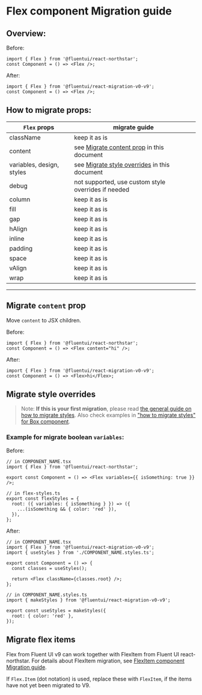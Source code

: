 
<Meta title="Concepts/Migration/from v0/Components/Flex Migration" />

# Flex component Migration guide

## Overview:

Before:

```tsx
import { Flex } from '@fluentui/react-northstar';
const Component = () => <Flex />;
```

After:

```tsx
import { Flex } from '@fluentui/react-migration-v0-v9';
const Component = () => <Flex />;
```

## How to migrate props:

| `Flex` props              | migrate guide                                                              |
| ------------------------- | -------------------------------------------------------------------------- |
| className                 | keep it as is                                                              |
| content                   | see [Migrate content prop](#./Migrate-`content`-prop) in this document     |
| variables, design, styles | see [Migrate style overrides](#./Migrate-style-overrides) in this document |
| debug                     | not supported, use custom style overrides if needed                        |
| column                    | keep it as is                                                              |
| fill                      | keep it as is                                                              |
| gap                       | keep it as is                                                              |
| hAlign                    | keep it as is                                                              |
| inline                    | keep it as is                                                              |
| padding                   | keep it as is                                                              |
| space                     | keep it as is                                                              |
| vAlign                    | keep it as is                                                              |
| wrap                      | keep it as is                                                              |

---

## Migrate `content` prop

Move `content` to JSX children.

Before:

```tsx
import { Flex } from '@fluentui/react-northstar';
const Component = () => <Flex content="hi" />;
```

After:

```tsx
import { Flex } from '@fluentui/react-migration-v0-v9';
const Component = () => <Flex>hi</Flex>;
```

## Migrate style overrides

> Note: **If this is your first migration**, please read [the general guide on how to migrate styles](?path=/docs/concepts-migration-from-v0-custom-style-overrides--page). Also check examples in ["how to migrate styles" for Box component](./migrate-Box.md#Migrate-style-overrides).

### Example for migrate boolean `variables`:

Before:

```tsx
// in COMPONENT_NAME.tsx
import { Flex } from '@fluentui/react-northstar';

export const Component = () => <Flex variables={{ isSomething: true }} />;

// in flex-styles.ts
export const flexStyles = {
  root: ({ variables: { isSomething } }) => ({
    ...(isSomething && { color: 'red' }),
  }),
};
```

After:

```tsx
// in COMPONENT_NAME.tsx
import { Flex } from '@fluentui/react-migration-v0-v9';
import { useStyles } from './COMPONENT_NAME.styles.ts';

export const Component = () => {
  const classes = useStyles();

  return <Flex className={classes.root} />;
};
```

```tsx
// in COMPONENT_NAME.styles.ts
import { makeStyles } from '@fluentui/react-migration-v0-v9';

export const useStyles = makeStyles({
  root: { color: 'red' },
});
```

## Migrate flex items

Flex from Fluent UI v9 can work together with FlexItem from Fluent UI react-northstar.
For details about FlexItem migration, see [FlexItem component Migration guide](./migrate-FlexItem.md).

If `Flex.Item` (dot notation) is used, replace these with `FlexItem`, if the items have not yet been migrated to V9.
